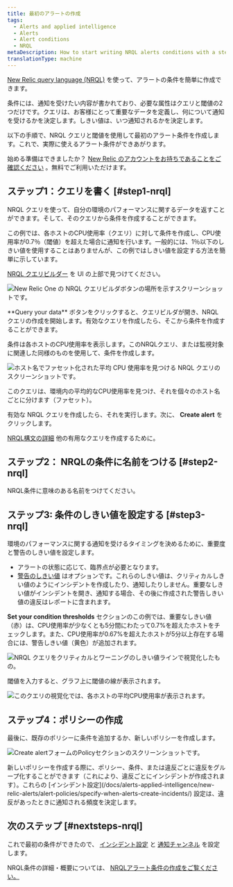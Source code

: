 ```yaml
---
title: 最初のアラートの作成
tags:
  - Alerts and applied intelligence
  - Alerts
  - Alert conditions
  - NRQL
metaDescription: How to start writing NRQL alerts conditions with a step-by-step user case.
translationType: machine
---
```







[New Relic query language (NRQL)](/docs/query-your-data/nrql-new-relic-query-language/get-started/introduction-nrql-new-relics-query-language/) を使って、アラートの条件を簡単に作成できます。

条件には、通知を受けたい内容が書かれており、必要な属性はクエリと閾値の2つだけです。クエリは、お客様にとって重要なデータを定義し、何について通知を受けるかを決定します。しきい値は、いつ通知されるかを決定します。

以下の手順で、NRQL クエリと閾値を使用して最初のアラート条件を作成します。これで、実際に使えるアラート条件ができあがります。

始める準備はできましたか？ [New Relic のアカウントをお持ちであることをご確認ください](https://newrelic.com/signup) 。無料でご利用いただけます。

## ステップ1：クエリを書く [#step1-nrql]

NRQL クエリを使って、自分の環境のパフォーマンスに関するデータを返すことができます。そして、そのクエリから条件を作成することができます。

この例では、各ホストのCPU使用率（クエリ）に対して条件を作成し、CPU使用率が0.7％（閾値）を超えた場合に通知を行います。一般的には、1％以下のしきい値を使用することはありませんが、この例ではしきい値を設定する方法を簡単に示しています。

[NRQL クエリビルダー](/docs/query-your-data/explore-query-data/query-builder/use-advanced-nrql-mode-query-data/) を UI の上部で見つけてください。

<img
  title="New Relic One の NRQL クエリビルダボタンの場所を示すスクリーンショットです。"
  alt="New Relic One の NRQL クエリビルダボタンの場所を示すスクリーンショットです。"
  src={querybuilderAccess}
/>

<figcaption>
  **Query your data** ボタンをクリックすると、クエリビルダが開き、NRQL クエリの作成を開始します。有効なクエリを作成したら、そこから条件を作成することができます。
</figcaption>

条件は各ホストのCPU使用率を表示します。このNRQLクエリ、または監視対象に関連した同様のものを使用して、条件を作成します。

<img
  title="ホスト名でファセット化された平均 CPU 使用率を見つける NRQL クエリのスクリーンショットです。"
  alt="ホスト名でファセット化された平均 CPU 使用率を見つける NRQL クエリのスクリーンショットです。"
  src={nrqlQuery}
/>

<figcaption>
  このクエリは、環境内の平均的なCPU使用率を見つけ、それを個々のホスト名ごとに分けます（ファセット）。
</figcaption>

有効な NRQL クエリを作成したら、それを実行します。次に、 **Create alert** をクリックします。

[NRQL構文の詳細](/docs/query-your-data/nrql-new-relic-query-language/get-started/introduction-nrql-new-relics-query-language/#syntax) 他の有用なクエリを作成するために。

## ステップ2： NRQLの条件に名前をつける [#step2-nrql]

NRQL条件に意味のある名前をつけてください。

## ステップ3: 条件のしきい値を設定する [#step3-nrql]

環境のパフォーマンスに関する通知を受けるタイミングを決めるために、重要度と警告のしきい値を設定します。

* アラートの状態に応じて、臨界点が必要となります。
* [警告のしきい値](/docs/alerts-applied-intelligence/new-relic-alerts/alert-conditions/set-thresholds-alert-condition/#threshold-levels) はオプションです。これらのしきい値は、クリティカルしきい値のようにインシデントを作成したり、通知したりしません。重要なしきい値がインシデントを開き、通知する場合、その後に作成された警告しきい値の違反はレポートに含まれます。

**Set your condition thresholds** セクションのこの例では、重要なしきい値（赤）は、CPU使用率が少なくとも5分間にわたって0.7%を超えたホストをチェックします。また、CPU使用率が0.67%を超えたホストが5分以上存在する場合には、警告しきい値（黄色）が追加されます。

<img
  title="NRQL クエリをクリティカルとワーニングのしきい値ラインで視覚化したもの。"
  alt="NRQL クエリをクリティカルとワーニングのしきい値ラインで視覚化したもの。"
  src={nrqlSetThreshold}
/>

閾値を入力すると、グラフ上に閾値の線が表示されます。

<img
  title="このクエリの視覚化では、各ホストの平均CPU使用率が表示されます。"
  alt="このクエリの視覚化では、各ホストの平均CPU使用率が表示されます。"
  src={showNrqlGraph}
/>

## ステップ4：ポリシーの作成

最後に、既存のポリシーに条件を追加するか、新しいポリシーを作成します。

<img
  title="Create alertフォームのPolicyセクションのスクリーンショットです。"
  alt="Create alertフォームのPolicyセクションのスクリーンショットです。"
  src={nrqlCreatePolicy}
/>

<figcaption>
  新しいポリシーを作成する際に、ポリシー、条件、または違反ごとに違反をグループ化することができます（これにより、違反ごとにインシデントが作成されます）。これらの [インシデント設定](/docs/alerts-applied-intelligence/new-relic-alerts/alert-policies/specify-when-alerts-create-incidents/) 設定は、違反があったときに通知される頻度を決定します。
</figcaption>

## 次のステップ [#nextsteps-nrql]

これで最初の条件ができたので、 [インシデント設定](/docs/alerts-applied-intelligence/new-relic-alerts/alert-policies/specify-when-alerts-create-incidents/) と [通知チャンネル](/docs/alerts-applied-intelligence/new-relic-alerts/alert-notifications/notification-channels-control-where-send-alerts/) を設定します。

NRQL条件の詳細・概要については、 [NRQLアラート条件の作成をご覧ください。](/docs/alerts-applied-intelligence/new-relic-alerts/alert-conditions/create-nrql-alert-conditions/)
